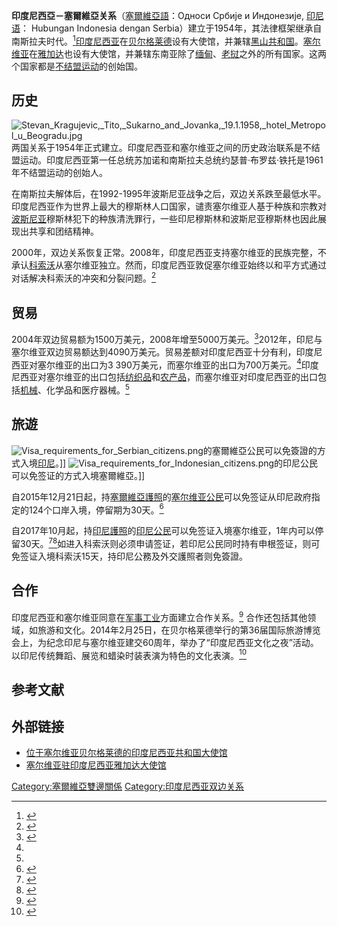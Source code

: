 {{Short description|1=印度尼西亚共和国和塞尔维亚共和国之间的外交关系}}
{{Infobox Bilateral relations|印度尼西亞－塞爾維亞|Indonesia|Serbia|filetype=svg}}

'''印度尼西亞－塞爾維亞关系'''（[[塞爾維亞語|塞爾維亞語]]：Односи Србије и Индонезије, [[印尼语|印尼语]]： Hubungan Indonesia dengan Serbia）建立于1954年，其法律框架继承自南斯拉夫时代。<ref name="MFArs">{{cite web | title=Bileteral issues with foreign countries: Indonesia | url=http://www.mfa.rs/en/foreign-policy/bilateral-issues/96-bilateral-issues/12293-indonesia | publisher=Ministry of Foreign Affairs of Serbia | access-date=May 11, 2014 | archive-date=2020-09-28 | archive-url=https://web.archive.org/web/20200928051832/http://www.mfa.rs/en/foreign-policy/bilateral-issues/96-bilateral-issues/12293-indonesia | dead-url=yes }}</ref>[[印度尼西亚|印度尼西亚]]在[[贝尔格莱德|贝尔格莱德]]设有大使馆，并兼辖[[黑山共和国|黑山共和国]]。[[塞尔维亚|塞尔维亚]]在[[雅加达|雅加达]]也设有大使馆，并兼辖东南亚除了[[缅甸|缅甸]]、[[老挝|老挝]]之外的所有国家。这两个国家都是[[不结盟运动|不结盟运动]]的创始国。

== 历史 ==
[[File:Stevan_Kragujevic,_Tito,_Sukarno_and_Jovanka,_19.1.1958,_hotel_Metropol_u_Beogradu.jpg|thumb]]
两国关系于1954年正式建立。印度尼西亚和塞尔维亚之间的历史政治联系是不结盟运动。印度尼西亚第一任总统苏加诺和南斯拉夫总统约瑟普·布罗兹·铁托是1961年不结盟运动的创始人。

在南斯拉夫解体后，在1992-1995年波斯尼亚战争之后，双边关系跌至最低水平。印度尼西亚作为世界上最大的穆斯林人口国家，谴责塞尔维亚人基于种族和宗教对[[波斯尼亚人|波斯尼亚]]穆斯林犯下的种族清洗罪行，一些印尼穆斯林和波斯尼亚穆斯林也因此展现出共享和团结精神。

2000年，双边关系恢复正常。2008年，印度尼西亚支持塞尔维亚的民族完整，不承认[[科索沃|科索沃]]从塞尔维亚独立。然而，印度尼西亚敦促塞尔维亚始终以和平方式通过对话解决科索沃的冲突和分裂问题。<ref name="RepuBelg">{{cite web | title=Presiden Serbia Puji Indonesia | date=June 8, 2013 | author=Fernan Rahadi | url=http://www.republika.co.id/berita/nasional/umum/13/06/08/mo1xnj-presiden-serbia-puji-indonesia | publisher=Republika Online | language=id | access-date=May 11, 2014 | archive-date=2017-08-11 | archive-url=https://web.archive.org/web/20170811142822/http://www.republika.co.id/berita/nasional/umum/13/06/08/mo1xnj-presiden-serbia-puji-indonesia | dead-url=no }}</ref>

== 贸易 ==
2004年双边贸易额为1500万美元，2008年增至5000万美元。<ref name="KBRIBelg">{{cite web | title=Profil Negara dan Kerjasama | url=http://www.kemlu.go.id/belgrade/Pages/CountryProfile.aspx?l=id | publisher=Ministry of Foreign Affairs of Indonesia | language=id | access-date=May 11, 2014 | archive-url=https://web.archive.org/web/20140513013000/http://www.kemlu.go.id/belgrade/Pages/CountryProfile.aspx?l=id | archive-date=2014-05-13 | dead-url=yes }}</ref>2012年，印尼与塞尔维亚双边贸易额达到4090万美元。贸易差额对印度尼西亚十分有利，印度尼西亚对塞尔维亚的出口为3 390万美元，而塞尔维亚的出口为700万美元。<ref name="MFArs"/>印度尼西亚对塞尔维亚的出口包括[[纺织品|纺织品]]和[[农产品|农产品]]，而塞尔维亚对印度尼西亚的出口包括[[机械|机械]]、化学品和医疗器械。<ref name="KBRIBelg"/>

==旅遊==
[[File:Visa_requirements_for_Serbian_citizens.png|thumb]]的塞爾維亞公民可以免簽證的方式入境[[印尼|印尼]]。]]
[[File:Visa_requirements_for_Indonesian_citizens.png|thumb]]的印尼公民可以免签证的方式入境塞爾維亞。]]
{{see also|塞爾維亞簽證政策|塞爾維亞公民簽證要求}}
{{see also|印尼簽證政策|印尼公民簽證要求}}

自2015年12月21日起，持[[塞爾維亞護照|塞爾維亞護照]]的[[塞尔维亚人口|塞尔维亚公民]]可以免签证从印尼政府指定的124个口岸入境，停留期为30天。<ref>{{cite web|author1=Directorate General of Immirartion, Ministry of Law and Human Rights of Indonesia|title=Visa Exemption|url=http://www.imigrasi.go.id/index.php/en/layanan-publik/bebas-visa|access-date=2016-05-04|archive-url=https://web.archive.org/web/20191202151150/http://www.imigrasi.go.id/index.php/en/layanan-publik/bebas-visa|archive-date=2019-12-02|dead-url=yes}}</ref>

自2017年10月起，持[[印尼護照|印尼護照]]的[[印尼人口|印尼公民]]可以免签证入境塞尔维亚，1年内可以停留30天。<ref name="Timatic">{{Timatic Visa Policy}}</ref><ref>{{Cite web|url=http://www.mfa.gov.rs/en/consular-affairs/entry-serbia/visa-requirements|title=Visa|accessdate=2015-02-21|date=|publisher=Mfa.gov.rs|archive-date=2014-07-31|archive-url=https://web.archive.org/web/20140731155822/http://www.mfa.gov.rs/en/consular-affairs/entry-serbia/visa-requirements|dead-url=no}}</ref>如进入科索沃则必须申请签证，若印尼公民同时持有申根签证，则可免签证入境科索沃15天，持印尼公務及外交護照者则免簽證。

== 合作 ==
印度尼西亚和塞尔维亚同意在[[军事工业|军事工业]]方面建立合作关系。<ref>{{cite web | title=Taufiq Kiemas: Serbia Tawarkan Kerja Sama Industri Militer | date=March 18, 2013 | url=http://www.republika.co.id/berita/nasional/umum/13/03/18/mjut4c-taufiq-kiemas-serbia-tawarkan-kerja-sama-industri-militer | publisher=Republika online | language=id | access-date=May 11, 2014 | archive-date=2016-03-04 | archive-url=https://web.archive.org/web/20160304001352/http://www.republika.co.id/berita/nasional/umum/13/03/18/mjut4c-taufiq-kiemas-serbia-tawarkan-kerja-sama-industri-militer | dead-url=no }}</ref>
合作还包括其他领域，如旅游和文化。2014年2月25日，在贝尔格莱德举行的第36届国际旅游博览会上，为纪念印尼与塞尔维亚建交60周年，举办了“印度尼西亚文化之夜”活动。以印尼传统舞蹈、展览和蜡染时装表演为特色的文化表演。<ref name="AntaraSerb">{{cite web | title=Malam budaya Indonesia pikat ibu negara Serbia | date=February 27, 2014 | author=B Kunto Wibisono | url=http://www.antaranews.com/berita/421224/malam-budaya-indonesia-pikat-ibu-negara-serbia | publisher=Antara News | language=id | access-date=May 11, 2014 | archive-date=2016-06-17 | archive-url=https://web.archive.org/web/20160617231223/http://www.antaranews.com/berita/421224/malam-budaya-indonesia-pikat-ibu-negara-serbia | dead-url=no }}</ref>

== 参考文献 ==
{{reflist}}
==外部链接==
*[http://www.kemlu.go.id/belgrade/Pages/default.aspx 位于塞尔维亚贝尔格莱德的印度尼西亚共和国大使馆] {{Wayback|url=http://www.kemlu.go.id/belgrade/Pages/default.aspx |date=20170920020213 }}
*[http://www.jakarta.mfa.gov.rs/ 塞尔维亚驻印度尼西亚雅加达大使馆] {{Wayback|url=http://www.jakarta.mfa.gov.rs/ |date=20201128132605 }}
{{印度尼西亚外交}}
{{塞尔维亚外交}}
[[Category:塞爾維亞雙邊關係|Category:塞爾維亞雙邊關係]]
[[Category:印度尼西亚双边关系|Category:印度尼西亚双边关系]]